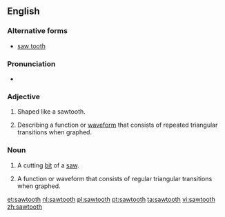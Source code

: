 ==English==

===Alternative forms===
*[[saw tooth]]

===Pronunciation===
* {{rhymes|uːθ}}

===Adjective===
{{en-adj|-}}

#Shaped like a sawtooth.
#{{context|mathematics|engineering}} Describing a function or [[waveform]] that consists of repeated triangular transitions when graphed.

===Noun===
{{en-noun|pl=sawteeth|pl2=sawtooths}}

# {{context|plural "sawteeth"}} A cutting [[bit]] of a [[saw]].
# {{context|plural "sawtooths"}} A function or waveform that consists of regular triangular transitions when graphed.

[[et:sawtooth]]
[[nl:sawtooth]]
[[pl:sawtooth]]
[[pt:sawtooth]]
[[ta:sawtooth]]
[[vi:sawtooth]]
[[zh:sawtooth]]